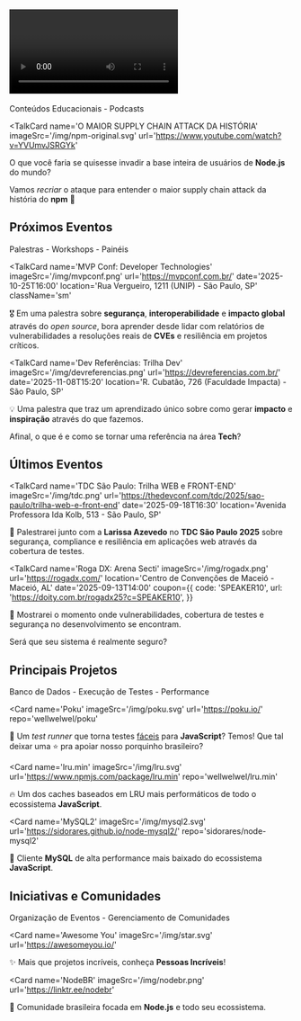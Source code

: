 
## <Video /> Vídeos Recentes

<div className='badge'>
  <span>Conteúdos Educacionais - Podcasts</span>
</div>

<TalkCard
  name='O MAIOR SUPPLY CHAIN ATTACK DA HISTÓRIA'
  imageSrc='/img/npm-original.svg'
  url='https://www.youtube.com/watch?v=YVUmvJSRGYk'
>

O que você faria se quisesse invadir a base inteira de usuários de <strong>Node.js</strong> do mundo?

Vamos _recriar_ o ataque para entender o maior supply chain attack da história do <strong>npm</strong> 👾

</TalkCard>

## <Pin /> Próximos Eventos

<div className='badge'>
  <span>Palestras - Workshops - Painéis</span>
</div>

<TalkCard
  name='MVP Conf: Developer Technologies'
  imageSrc='/img/mvpconf.png'
  url='https://mvpconf.com.br/'
  date='2025-10-25T16:00'
  location='Rua Vergueiro, 1211 (UNIP) - São Paulo, SP'
  className='sm'
>

🎖️ Em uma palestra sobre **segurança**, **interoperabilidade** e **impacto global** através do _open source_, bora aprender desde lidar com relatórios de vulnerabilidades a resoluções reais de **CVEs** e resiliência em projetos críticos.

</TalkCard>

<TalkCard
  name='Dev Referências: Trilha Dev'
  imageSrc='/img/devreferencias.png'
  url='https://devreferencias.com.br/'
  date='2025-11-08T15:20'
  location='R. Cubatão, 726 (Faculdade Impacta) - São Paulo, SP'
>

💡 Uma palestra que traz um aprendizado único sobre como gerar **impacto** e **inspiração** através do que fazemos.

Afinal, o que é e como se tornar uma referência na área **Tech**?

</TalkCard>

## <History /> Últimos Eventos

<TalkCard
  name='TDC São Paulo: Trilha WEB e FRONT-END'
  imageSrc='/img/tdc.png'
  url='https://thedevconf.com/tdc/2025/sao-paulo/trilha-web-e-front-end'
  date='2025-09-18T16:30'
  location='Avenida Professora Ida Kolb, 513 - São Paulo, SP'
>

🔐 Palestrarei junto com a **Larissa Azevedo** no **TDC São Paulo 2025** sobre segurança, compliance e resiliência em aplicações web através da cobertura de testes.

</TalkCard>

<TalkCard
  name='Roga DX: Arena Secti'
  imageSrc='/img/rogadx.png'
  url='https://rogadx.com/'
  location='Centro de Convenções de Maceió - Maceió, AL'
  date='2025-09-13T14:00'
  coupon={{
    code: 'SPEAKER10',
    url: 'https://doity.com.br/rogadx25?c=SPEAKER10',
  }}
>

👾 Mostrarei o momento onde vulnerabilidades, cobertura de testes e segurança no desenvolvimento se encontram.

Será que seu sistema é realmente seguro?

</TalkCard>

## <Star /> Principais Projetos

<div className='badge'>
  <span>Banco de Dados - Execução de Testes - Performance</span>
</div>

<Card
  name='Poku'
  imageSrc='/img/poku.svg'
  url='https://poku.io/'
  repo='wellwelwel/poku'
>

🐷 Um _test runner_ que torna testes <ins>fáceis</ins> para **JavaScript**? Temos! Que tal deixar uma ⭐️ pra apoiar nosso porquinho brasileiro?

</Card>

<Card
  name='lru.min'
  imageSrc='/img/lru.svg'
  url='https://www.npmjs.com/package/lru.min'
  repo='wellwelwel/lru.min'
>

🔥 Um dos caches baseados em LRU mais performáticos de todo o ecossistema **JavaScript**.

</Card>

<Card
  name='MySQL2'
  imageSrc='/img/mysql2.svg'
  url='https://sidorares.github.io/node-mysql2/'
  repo='sidorares/node-mysql2'
>

🐬 Cliente **MySQL** de alta performance mais baixado do ecossistema **JavaScript**.

</Card>

## <HeartHandshake /> Iniciativas e Comunidades

<div className='badge'>
  <span>Organização de Eventos - Gerenciamento de Comunidades</span>
</div>

<Card
  name='Awesome You'
  imageSrc='/img/star.svg'
  url='https://awesomeyou.io/'
>

✨ Mais que projetos incríveis, conheça **Pessoas Incríveis**!

</Card>

<Card
  name='NodeBR'
  imageSrc='/img/nodebr.png'
  url='https://linktr.ee/nodebr'
>

🐢 Comunidade brasileira focada em **Node.js** e todo seu ecossistema.

</Card>
